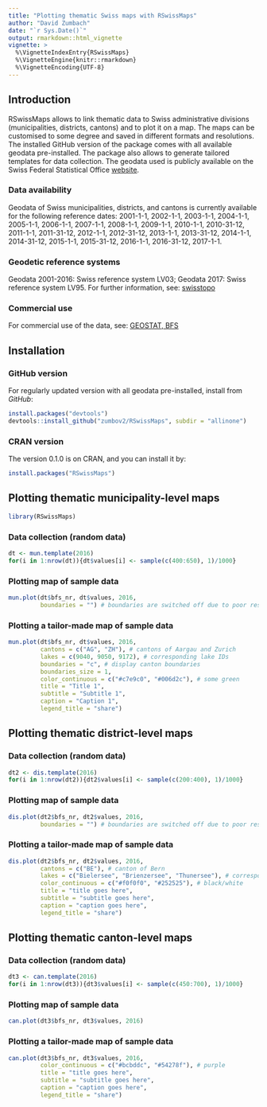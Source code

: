 ---
title: "Plotting thematic Swiss maps with RSwissMaps"
author: "David Zumbach"
date: "`r Sys.Date()`"
output: rmarkdown::html_vignette
vignette: >
  %\VignetteIndexEntry{RSwissMaps}
  %\VignetteEngine{knitr::rmarkdown}
  %\VignetteEncoding{UTF-8}
---

## Introduction

RSwissMaps allows to link thematic data to Swiss administrative divisions (municipalities,
districts, cantons) and to plot it on a map.  The maps can be customised to some degree and 
saved in different formats and resolutions.  The installed GitHub version of the package 
comes with all available geodata pre-installed.  The package also allows to generate tailored templates 
for data collection. The geodata used is publicly available on the Swiss Federal Statistical Office [website](https://www.bfs.admin.ch/bfs/de/home/dienstleistungen/geostat/geodaten-bundesstatistik.html>).

### Data availability

Geodata of Swiss municipalities, districts, and cantons is currently available for the following reference dates: 
2001-1-1, 2002-1-1, 2003-1-1, 2004-1-1, 2005-1-1, 2006-1-1, 2007-1-1, 2008-1-1, 2009-1-1, 2010-1-1, 2010-31-12, 
2011-1-1, 2011-31-12, 2012-1-1, 2012-31-12, 2013-1-1, 2013-31-12, 2014-1-1, 2014-31-12, 2015-1-1, 2015-31-12, 2016-1-1, 
2016-31-12, 2017-1-1.

### Geodetic reference systems

Geodata 2001-2016: Swiss reference system LV03; Geodata 2017: Swiss reference system LV95. For further information, see: [swisstopo](https://www.swisstopo.admin.ch/en/knowledge-facts/surveying-geodesy/reference-systems/switzerland.html)

### Commercial use

For commercial use of the data, see: [GEOSTAT, BFS](https://www.bfs.admin.ch/bfs/de/home/dienstleistungen/geostat/nutzungsbedingungen.html)

## Installation

### GitHub version

For regularly updated version with all geodata pre-installed, install from *GitHub*:

```{r installGithub, eval=FALSE}
install.packages("devtools")
devtools::install_github("zumbov2/RSwissMaps", subdir = "allinone")
```

### CRAN version

The version 0.1.0 is on CRAN, and you can install it by:

```{r, eval=FALSE}
install.packages("RSwissMaps")
```

## Plotting thematic municipality-level maps 

```{r}
library(RSwissMaps)
```

### Data collection (random data)

```{r}
dt <- mun.template(2016)
for(i in 1:nrow(dt)){dt$values[i] <- sample(c(400:650), 1)/1000}
```

### Plotting map of sample data

```{r}
mun.plot(dt$bfs_nr, dt$values, 2016, 
         boundaries = "") # boundaries are switched off due to poor resolution   
```

### Plotting a tailor-made map of sample data

```{r}
mun.plot(dt$bfs_nr, dt$values, 2016,
         cantons = c("AG", "ZH"), # cantons of Aargau and Zurich
         lakes = c(9040, 9050, 9172), # corresponding lake IDs
         boundaries = "c", # display canton boundaries
         boundaries_size = 1,
         color_continuous = c("#c7e9c0", "#006d2c"), # some green
         title = "Title 1", 
         subtitle = "Subtitle 1", 
         caption = "Caption 1", 
         legend_title = "share")
```

## Plotting thematic district-level maps 

### Data collection (random data)

```{r}
dt2 <- dis.template(2016)
for(i in 1:nrow(dt2)){dt2$values[i] <- sample(c(200:400), 1)/1000}
```

### Plotting map of sample data

```{r}
dis.plot(dt2$bfs_nr, dt2$values, 2016, 
         boundaries = "") # boundaries are switched off due to poor resolution  
```

### Plotting a tailor-made map of sample data

```{r}
dis.plot(dt2$bfs_nr, dt2$values, 2016,
         cantons = c("BE"), # canton of Bern
         lakes = c("Bielersee", "Brienzersee", "Thunersee"), # corresponding lakes
         color_continuous = c("#f0f0f0", "#252525"), # black/white
         title = "title goes here", 
         subtitle = "subtitle goes here", 
         caption = "caption goes here", 
         legend_title = "share")
```

## Plotting thematic canton-level maps 

### Data collection (random data)

```{r}
dt3 <- can.template(2016)
for(i in 1:nrow(dt3)){dt3$values[i] <- sample(c(450:700), 1)/1000}
```

### Plotting map of sample data

```{r}
can.plot(dt3$bfs_nr, dt3$values, 2016)
```

### Plotting a tailor-made map of sample data

```{r}
can.plot(dt3$bfs_nr, dt3$values, 2016,
         color_continuous = c("#bcbddc", "#54278f"), # purple
         title = "title goes here", 
         subtitle = "subtitle goes here", 
         caption = "caption goes here", 
         legend_title = "share")
```

